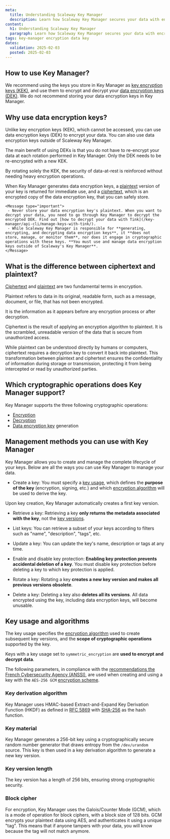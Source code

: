 ```yaml
---
meta:
  title: Understanding Scaleway Key Manager
  description: Learn how Scaleway Key Manager secures your data with encryption hierarchies, key lifecycle management, and support for advanced cryptographic operations.
content:
  h1: Understanding Scaleway Key Manager
  paragraph: Learn how Scaleway Key Manager secures your data with encryption hierarchies, key lifecycle management, and support for advanced cryptographic operations.
tags: key-manager encryption data key
dates:
  validation: 2025-02-03
  posted: 2025-02-03
---
```


## How to use Key Manager?

We recommend using the keys you store in Key Manager as [key encryption keys (KEK)](/key-manager/concepts/#key-encryption-key-kek), and use them to encrypt and decrypt your [data encryption keys (DEK)](/identity-and-access-management/key-manager/concepts/#data-encryption-key-dek). We do not recommend storing your data encryption keys in Key Manager.

<Lightbox src="scaleway-key-manager-schema.webp" alt="Key Manager hierarchy diagram. Key Manager encrypts data through a hierarchical process: internally, a root encryption key encrypts the key encryption key, which then encrypts a data encryption key either generated by Key Manager or users. Users can then encrypt their payload using the data encryption key." />

## Why use data encryption keys?

Unlike key encryption keys (KEK), which cannot be accessed, you can use data encryption keys (DEK) to encrypt your data. You can also use data encryption keys outside of Scaleway Key Manager.

The main benefit of using DEKs is that you do not have to re-encrypt your data at each rotation performed in Key Manager. Only the DEK needs to be re-encrypted with a new KEK.

By rotating solely the KEK, the security of data-at-rest is reinforced without needing heavy encryption operations.

When Key Manager generates data encryption keys, a [plaintext](/key-manager/concepts/#plaintext) version of your key is returned for immediate use, and a [ciphertext](/key-manager/concepts/#ciphertext), which is an encrypted copy of the data encryption key, that you can safely store.

    <Message type="important">
     - Never store your data encryption key's plaintext. When you want to decrypt your data, you need to go through Key Manager to decrypt the encrypted DEK. Find out [how to decrypt your data with Tink](/key-manager/api-cli/manage-keys-with-tink/).
     - While Scaleway Key Manager is responsible for **generating, encrypting, and decrypting data encryption keys**, it **does not store, manage, or monitor them**, nor does it engage in cryptographic operations with these keys. **You must use and manage data encryption keys outside of Scaleway's Key Manager**.
    </Message>

## What is the difference between ciphertext and plaintext?

[Ciphertext](/key-manager/concepts/#ciphertext) and [plaintext](/key-manager/concepts/#plaintext) are two fundamental terms in encryption.

Plaintext refers to data in its original, readable form, such as a message, document, or file, that has not been encrypted.

It is the information as it appears before any encryption process or after decryption.

Ciphertext is the result of applying an encryption algorithm to plaintext. It is the scrambled, unreadable version of the data that is secure from unauthorized access.

While plaintext can be understood directly by humans or computers, ciphertext requires a decryption key to convert it back into plaintext. This transformation between plaintext and ciphertext ensures the confidentiality of information during storage or transmission, protecting it from being intercepted or read by unauthorized parties.

## Which cryptographic operations does Key Manager support?

Key Manager supports the three following cryptographic operations:

- [Encryption](/key-manager/concepts/#encryption)
- [Decryption](/key-manager/concepts/#decryption)
- [Data encryption key](/key-manager/concepts/#data-encryption-key-dek) generation

## Management methods you can use with Key Manager

Key Manager allows you to create and manage the complete lifecycle of your keys. Below are all the ways you can use Key Manager to manage your data.

- Create a key: You must specify a [key usage](/key-manager/concepts/#key-usage), which defines the **purpose of the key** (encryption, signing, etc.) and which [encryption algorithm](/key-manager/concepts/#encryption-algorithm) will be used to derive the key.

Upon key creation, Key Manager automatically creates a first key version.

- Retrieve a key: Retrieving a key **only returns the metadata associated with the key**, not the [key versions](/key-manager/concepts/#key-version).

- List keys: You can retrieve a subset of your keys according to filters such as "name", "description", "tags", etc.

- Update a key: You can update the key's name, description or tags at any time.

- Enable and disable key protection: **Enabling key protection prevents accidental deletion of a key**. You must disable key protection before deleting a key to which key protection is applied.

- Rotate a key: Rotating a key **creates a new key version and makes all previous versions obsolete**.

- Delete a key: Deleting a key also **deletes all its versions**. All data encrypted using the key, including data encryption keys, will become unusable.

## Key usage and algorithms

The key usage specifies the [encryption algorithm](/key-manager/concepts/#encryption-algorithm) used to create subsequent key versions, and the **scope of cryptographic operations** supported by the key.

Keys with a key usage set to `symmetric_encryption` are **used to encrypt and decrypt data**.

<Macro id="key-manager-encryption" />

The following parameters, in compliance with the [recommendations the French Cybersecurity Agency (ANSSI)](https://cyber.gouv.fr/publications/mecanismes-cryptographiques), are used when creating and using a key with the `AES-256 GCM` [encryption scheme](/key-manager/concepts/#encryption-scheme).

### Key derivation algorithm

Key Manager uses HMAC-based Extract-and-Expand Key Derivation Function (HKDF) as defined in [RFC 5869](https://datatracker.ietf.org/doc/html/rfc5869) with [SHA-256](https://www.rfc-editor.org/rfc/rfc4868.html#section-2) as the hash function.

### Key material

Key Manager generates a 256-bit key using a cryptographically secure random number generator that draws entropy from the `/dev/urandom` source. This key is then used in a key derivation algorithm to generate a new key version.

### Key version length

The key version has a length of 256 bits, ensuring strong cryptographic security.

### Block cipher

For encryption, Key Manager uses the Galois/Counter Mode (GCM), which is a mode of operation for block ciphers, with a block size of 128 bits. GCM encrypts your plaintext data using AES, and authenticates it using a unique "tag". This means that if anyone tampers with your data, you will know because the tag will not match anymore.

